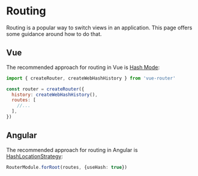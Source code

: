 
# Routing

Routing is a popular way to switch views in an application. This page offers some guidance around how to do that.

## Vue

The recommended approach for routing in Vue is [Hash Mode](https://next.router.vuejs.org/guide/essentials/history-mode.html#hash-mode):

```js
import { createRouter, createWebHashHistory } from 'vue-router'

const router = createRouter({
  history: createWebHashHistory(),
  routes: [
    //...
  ],
})
```

## Angular

The recommended approach for routing in Angular is [HashLocationStrategy](https://codecraft.tv/courses/angular/routing/routing-strategies/#_hashlocationstrategy):

```ts
RouterModule.forRoot(routes, {useHash: true})
```